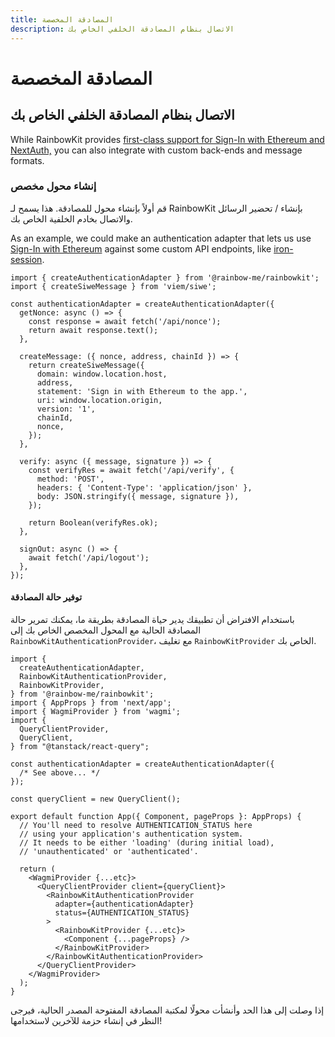 ```yaml
---
title: المصادقة المخصصة
description: الاتصال بنظام المصادقة الخلفي الخاص بك
---
```


# المصادقة المخصصة

## الاتصال بنظام المصادقة الخلفي الخاص بك

While RainbowKit provides [first-class support for Sign-In with Ethereum and NextAuth,](/docs/authentication#set-up-sign-in-with-ethereum-and-nextauth) you can also integrate with custom back-ends and message formats.

### إنشاء محول مخصص

قم أولاً بإنشاء محول للمصادقة. هذا يسمح لـ RainbowKit بإنشاء / تحضير الرسائل والاتصال بخادم الخلفية الخاص بك.

As an example, we could make an authentication adapter that lets us use [Sign-In with Ethereum](https://login.xyz) against some custom API endpoints, like [iron-session](https://github.com/rainbow-me/rainbowkit/tree/main/examples/with-next-siwe-iron-session).

```tsx
import { createAuthenticationAdapter } from '@rainbow-me/rainbowkit';
import { createSiweMessage } from 'viem/siwe';

const authenticationAdapter = createAuthenticationAdapter({
  getNonce: async () => {
    const response = await fetch('/api/nonce');
    return await response.text();
  },

  createMessage: ({ nonce, address, chainId }) => {
    return createSiweMessage({
      domain: window.location.host,
      address,
      statement: 'Sign in with Ethereum to the app.',
      uri: window.location.origin,
      version: '1',
      chainId,
      nonce,
    });
  },

  verify: async ({ message, signature }) => {
    const verifyRes = await fetch('/api/verify', {
      method: 'POST',
      headers: { 'Content-Type': 'application/json' },
      body: JSON.stringify({ message, signature }),
    });

    return Boolean(verifyRes.ok);
  },

  signOut: async () => {
    await fetch('/api/logout');
  },
});
```

#### توفير حالة المصادقة

باستخدام الافتراض أن تطبيقك يدير حياة المصادقة بطريقة ما، يمكنك تمرير حالة المصادقة الحالية مع المحول المخصص الخاص بك إلى `RainbowKitAuthenticationProvider`، مع تغليف `RainbowKitProvider` الخاص بك.

```tsx
import {
  createAuthenticationAdapter,
  RainbowKitAuthenticationProvider,
  RainbowKitProvider,
} from '@rainbow-me/rainbowkit';
import { AppProps } from 'next/app';
import { WagmiProvider } from 'wagmi';
import {
  QueryClientProvider,
  QueryClient,
} from "@tanstack/react-query";

const authenticationAdapter = createAuthenticationAdapter({
  /* See above... */
});

const queryClient = new QueryClient();

export default function App({ Component, pageProps }: AppProps) {
  // You'll need to resolve AUTHENTICATION_STATUS here
  // using your application's authentication system.
  // It needs to be either 'loading' (during initial load),
  // 'unauthenticated' or 'authenticated'.

  return (
    <WagmiProvider {...etc}>
      <QueryClientProvider client={queryClient}>
        <RainbowKitAuthenticationProvider
          adapter={authenticationAdapter}
          status={AUTHENTICATION_STATUS}
        >
          <RainbowKitProvider {...etc}>
            <Component {...pageProps} />
          </RainbowKitProvider>
        </RainbowKitAuthenticationProvider>
      </QueryClientProvider>
    </WagmiProvider>
  );
}
```

إذا وصلت إلى هذا الحد وأنشأت محولًا لمكتبة المصادقة المفتوحة المصدر الحالية، فيرجى النظر في إنشاء حزمة للآخرين لاستخدامها!
